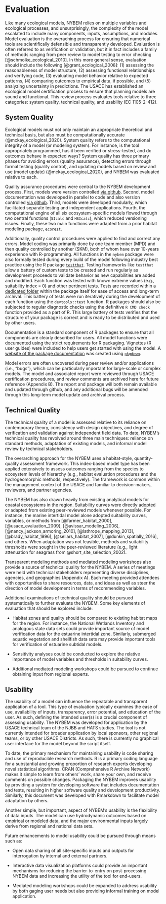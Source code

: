 # Evaluation

Like many ecological models, NYBEM relies on multiple variables and ecological processes, and unsurprisingly, the complexity of the model escalated to include many components, inputs, assumptions, and modules. Model evaluation is the overaching process for ensuring that numerical tools are scientifically defensible and transparently developed. Evaluation is often referred to as verification or validation, but it in fact includes a family of methods ranging from peer review to model testing to error checking [@schmolke_ecological_2010]. In this more general sense, evaluation should include the following [@grant_ecological_2008]: (1) assessing the reasonableness of model structure, (2) assessing functional relationships and verifying code, (3) evaluating model behavior relative to expected patterns, (4) comparing outcomes to empirical data, if possible, and (5) analyzing uncertainty in predictions. The USACE has established an ecological model certification process to ensure that planning models are sound and functional. This review process evaluates tools relative to three categories: system quality, technical quality, and usability (EC 1105-2-412).


## System Quality 

Ecological models must not only maintain an appropriate theoretical and technical basis, but also must be computationally accurate (@mckay_ecological_2020). System quality refers to the computational integrity of a model (or modeling system). For instance, is the tool appropriately programmed, has it been verified or stress-tested, and do outcomes behave in expected ways? System quality has three primary phases for avoiding errors (quality assurance), detecting errors through formal testing (quality control), and updating models based on review and use (model update) (@mckay_ecological_2020), and NYBEM was evaluated relative to each.

Quality assurance procedures were central to the NYBEM development process. First, models were version controlled [via github](https://github.com/MVR-GIS/nybem). Second, model documentation was developed in parallel to code and also version controlled [via github](https://github.com/MVR-GIS/NYBEM-Report). Third, models were developed modularly, which facilitated separate testing and independent applications. Fourth, the computational engine of all six ecosystem-specific models flowed through two central functions (`SIcalc` and `HSIcalc`), which reduced versioning issues. Finally, these two main functions were adapted from a prior habitat modeling package, [`ecorest`](https://cran.r-project.org/web/packages/ecorest/index.html).

Additionally, quality control procedures were applied to find and correct any errors. Model coding was primarily done by one team member (MPD) and then quality controlled by another (SKM), both of whom have over 10-years experience with R-programming. All functions in the `nybem` package were also formally tested during every build of the model following industry best practice using the R package [`testthat`](https://testthat.r-lib.org/). Testing frameworks like `testthat` allow a battery of custom tests to be created and run regularly as development proceeds to validate behavior as new capabilities are added and modified. Each function was tested with known extreme values (e.g., suitability index = 0) and other pertinent tests. Tests are recorded within a [dedicated folder](https://github.com/MVR-GIS/nybem/tree/master/tests/testthat) within the package itself for ease of access and long-term archival. This battery of tests were run iteratively during the development of each function using the `devtools::test` function. R packages should also be subjected to regular diagnostic checks using the definitive `R CMD check` function provided as a part of R. This large battery of tests verifies that the structure of your package is correct and is ready to be distributed and used by other users.  

Documentation is a standard component of R packages to ensure that all components are clearly described for users. All model functions were documented using the strict requirements for R packaging. Vignettes (R user guides) were included to help users get started with using the model. A [website of the package documentation](https://mvr-gis.github.io/nybem/index.html) was created using [`pkgdown`](https://pkgdown.r-lib.org/).

Model errors are often uncovered during peer review and/or applications (i.e., “bugs”), which can be particularly important for large-scale or complex models. The model and associated report were reviewed through USACE certification procedures, and review comments are archived here for future reference (Appendix B). The report and package will both remain available and updated through github, and any additional bugs will be amended through this long-term model update and archival process.


## Technical Quality

The technical quality of a model is assessed relative to its reliance on contemporary theory, consistency with design objectives, and degree of verification and validation against independent field data. To date, NYBEM's technical quality has revolved around three main techniques: reliance on standard methods, adaptation of existing models, and informal model review by technical stakeholders.

The overarching approach for the NYBEM uses a habitat-style, quantity-quality assessment framework. This index-based model type has been applied extensively to assess outcomes ranging from the species to ecosystem levels of hierarchy (e.g., habitat evaluation procedures and the hydrogeomorphic methods, respectively). The framework is common within the management context of the USACE and familiar to decision-makers, reviewers, and partner agencies.  

The NYBEM has also drawn heavily from existing analytical models for coastal ecosystems in the region. Suitability curves were directly adopted or adapted from existing peer-reviewed models whenever possible. For instance, the marine intertidal model alone adopted suitability curves, variables, or methods from [@farmer_habitat_2000], [@usace_evaluation_2009], [@avissar_modeling_2006], [@nancy_jackson_armoring_2010], [@lathrope_mapping_2013], [@brady_habitat_1996],  [@sellars_habitat_2007], [@dunkin_spatially_2016], and others. When adaptation was not feasible, methods and suitability thresholds were sought in the peer-reviewed literature (e.g., light attenuation for seagrass from @short_site_selection_2002).

Transparent modeling methods and mediated modeling workshops also provide a source of technical quality for the NYBEM. A series of meetings were held with technical stakeholders representing diverse disciplines, agencies, and geographies (Appendix A). Each meeting provided attendees with opportunities to share resources, data, and ideas as well as steer the direction of model development in terms of recommending variables.

Additional examinations of technical quality should be pursued systematically to further evaluate the NYBEM. Some key elements of evaluation that should be explored include: 

- Habitat zones and quality should be compared to existing habitat maps for the region. For instance, the National Wetlands Inventory and analogous state data sets could provide important source of model verification data for the estuarine intertidal zone. Similarly, submerged aquatic vegetation and shellfish data sets may provide important tools for verification of estuarine subtidal models.

- Sensitivity analyses could be conducted to explore the relative importance of model variables and thresholds in suitability curves.

- Additional mediated modeling workshops could be pursued to continue obtaining input from regional experts. 


## Usability 

The usability of a model can influence the repeatable and transparent application of a tool. This type of evaluation typically examines the ease of use, availability of inputs, transparency, error potential, and education of the user. As such, defining the intended user(s) is a crucial component of assessing usability. The NYBEM was developed for application by the USACE technical team of the NJBB and HATS studies. The tool is not currently intended for broader application by local sponsors, other regional teams, or by other USACE Districts. As such, there is currently no graphical user interface for the model beyond the script itself. 

To date, the primary mechanism for maintaining usability is code sharing and use of reproducible research methods. R is a primary coding language for a substantial and growing proportion of research experts developing novel statistical algorithms. CRAN (Comprehensive R Archive Network) makes it simple to learn from others' work, share your own, and receive comments on possible changes. Packaging the NYBEM improves usability by providing a system for developing software that includes documentation and tests, resulting in higher software quality and development productivity. Similarly, this document was developed with Rmarkdown to facilitate model adaptation by others. 

Another simple, but important, aspect of NYBEM's usability is the flexibility of data inputs. The model can use hydrodynamic outcomes based on empirical or modeled data, and the major environmental inputs largely derive from regional and national data sets.

Future enhancements to model usability could be pursued through means such as: 

- Open data sharing of all site-specific inputs and outputs for interrogation by internal and external partners. 

- Interactive data visualization platforms could provide an important mechanisms for reducing the barrier-to-entry on post-processing NYBEM data and increasing the utility of the tool for end-users.

- Mediated modeling workshops could be expanded to address usability by both gaging user needs but also providing informal training on model application.